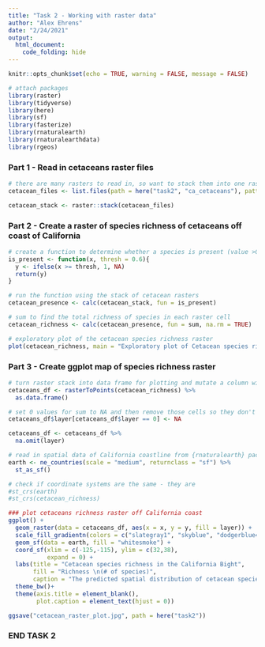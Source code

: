 ```yaml
---
title: "Task 2 - Working with raster data"
author: "Alex Ehrens"
date: "2/24/2021"
output: 
  html_document:
    code_folding: hide
---
```


```r
knitr::opts_chunk$set(echo = TRUE, warning = FALSE, message = FALSE)

# attach packages
library(raster) 
library(tidyverse)
library(here)
library(sf)
library(fasterize)
library(rnaturalearth)
library(rnaturalearthdata)
library(rgeos)
```

### Part 1 - Read in cetaceans raster files
```r
# there are many rasters to read in, so want to stack them into one raster
cetacean_files <- list.files(path = here("task2", "ca_cetaceans"), pattern = "*tif", full.names = TRUE)

cetacean_stack <- raster::stack(cetacean_files)
```

### Part 2 - Create a raster of species richness of cetaceans off coast of California
```r
# create a function to determine whether a species is present (value >0.6) or not in a given location
is_present <- function(x, thresh = 0.6){
  y <- ifelse(x >= thresh, 1, NA)
  return(y)
}

# run the function using the stack of cetacean rasters
cetacean_presence <- calc(cetacean_stack, fun = is_present)

# sum to find the total richness of species in each raster cell
cetacean_richness <- calc(cetacean_presence, fun = sum, na.rm = TRUE)

# exploratory plot of the cetacean species richness raster
plot(cetacean_richness, main = "Exploratory plot of Cetacean species richness raster")
```

### Part 3 - Create ggplot map of species richness raster
```r
# turn raster stack into data frame for plotting and mutate a column with the sum of present species
cetaceans_df <- rasterToPoints(cetacean_richness) %>% 
  as.data.frame()

# set 0 values for sum to NA and then remove those cells so they don't show up on top of coastline map
cetaceans_df$layer[cetaceans_df$layer == 0] <- NA

cetaceans_df <- cetaceans_df %>% 
  na.omit(layer)

# read in spatial data of California coastline from {rnaturalearth} package
earth <- ne_countries(scale = "medium", returnclass = "sf") %>% 
  st_as_sf()

# check if coordinate systems are the same - they are
#st_crs(earth)
#st_crs(cetacean_richness)

### plot cetaceans richness raster off California coast
ggplot() +
  geom_raster(data = cetaceans_df, aes(x = x, y = y, fill = layer)) +
  scale_fill_gradientn(colors = c("slategray1", "skyblue", "dodgerblue4")) +
  geom_sf(data = earth, fill = "whitesmoke") +
  coord_sf(xlim = c(-125,-115), ylim = c(32,38),
           expand = 0) +
  labs(title = "Cetacean species richness in the California Bight",
       fill = "Richness \n(# of species)",
       caption = "The predicted spatial distribution of cetacean species richness  in the California Bight. Species richness was \ncalculated by summing the total number of cetacean species present in each grid cell. Presence of each species \nwas determined by taking AquaMaps raster layers which show the probability of occurrence of 35 cetacean \nspecies and setting a threshold for being considered 'present' or 'not present'. For this analysis, the threshold \nwas set at 0.6, meaning that an occurrence probability of at least 0.6 meant that species was counted as being \n'present' in a given grid cell. Data from: AquaMaps (2016).")+
  theme_bw()+
  theme(axis.title = element_blank(),
        plot.caption = element_text(hjust = 0))

ggsave("cetacean_raster_plot.jpg", path = here("task2"))
```

### END TASK 2